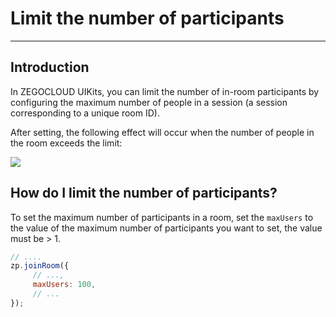 # Limit the number of participants

- - -

## Introduction

In ZEGOCLOUD UIKits, you can limit the number of in-room participants by configuring the maximum number of people in a session (a session corresponding to a unique room ID). 


After setting, the following effect will occur when the number of people in the room exceeds the limit:

<Frame width="512" height="auto" caption="">
  <img src="https://storage.zego.im/sdk-doc/Pics/Prebuilt_Web/joinRoom_maxUsers.jpg" />
</Frame>

## How do I limit the number of participants?

To set the maximum number of participants in a room, set the `maxUsers` to the value of the maximum number of participants you want to set, the value must be > 1. 

```javascript
// ....
zp.joinRoom({
     // ...,
     maxUsers: 100,
     // ...
});
```
